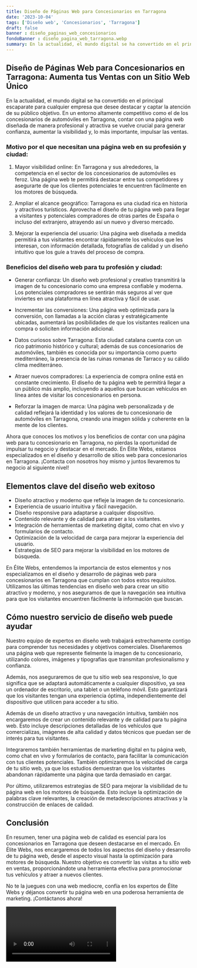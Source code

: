 ```yaml
---
title: Diseño de Páginas Web para Concesionarios en Tarragona
date: '2023-10-04'
tags: ['Diseño web', 'Concesionarios', 'Tarragona']
draft: false
banner : diseño_paginas_web_concesionarios
fondoBanner : diseño_pagina_web_tarragona.webp
summary: En la actualidad, el mundo digital se ha convertido en el principal escaparate para cualquier empresa que desee destacar y captar la atención de su público objetivo. En un entorno altamente competitivo como el de los concesionarios de automóviles en Tarragona, contar con una página web diseñada de manera profesional y atractiva se vuelve crucial para generar confianza, aumentar la visibilidad y, lo más importante, impulsar las ventas.
---
```


## Diseño de Páginas Web para Concesionarios en Tarragona: Aumenta tus Ventas con un Sitio Web Único

En la actualidad, el mundo digital se ha convertido en el principal escaparate para cualquier empresa que desee destacar y captar la atención de su público objetivo. En un entorno altamente competitivo como el de los concesionarios de automóviles en Tarragona, contar con una página web diseñada de manera profesional y atractiva se vuelve crucial para generar confianza, aumentar la visibilidad y, lo más importante, impulsar las ventas.

### Motivo por el que necesitan una página web en su profesión y ciudad:

1. Mayor visibilidad online: En Tarragona y sus alrededores, la competencia en el sector de los concesionarios de automóviles es feroz. Una página web te permitirá destacar entre tus competidores y asegurarte de que los clientes potenciales te encuentren fácilmente en los motores de búsqueda.

2. Ampliar el alcance geográfico: Tarragona es una ciudad rica en historia y atractivos turísticos. Aprovecha el diseño de tu página web para llegar a visitantes y potenciales compradores de otras partes de España o incluso del extranjero, atrayendo así un nuevo y diverso mercado.

3. Mejorar la experiencia del usuario: Una página web diseñada a medida permitirá a tus visitantes encontrar rápidamente los vehículos que les interesan, con información detallada, fotografías de calidad y un diseño intuitivo que los guíe a través del proceso de compra.

### Beneficios del diseño web para tu profesión y ciudad:

- Generar confianza: Un diseño web profesional y creativo transmitirá la imagen de tu concesionario como una empresa confiable y moderna. Los potenciales compradores se sentirán más seguros al ver que inviertes en una plataforma en línea atractiva y fácil de usar.

- Incrementar las conversiones: Una página web optimizada para la conversión, con llamadas a la acción claras y estratégicamente ubicadas, aumentará las posibilidades de que los visitantes realicen una compra o soliciten información adicional.

- Datos curiosos sobre Tarragona: Esta ciudad catalana cuenta con un rico patrimonio histórico y cultural; además de sus concesionarios de automóviles, también es conocida por su importancia como puerto mediterráneo, la presencia de las ruinas romanas de Tarraco y su cálido clima mediterráneo.

- Atraer nuevos compradores: La experiencia de compra online está en constante crecimiento. El diseño de tu página web te permitirá llegar a un público más amplio, incluyendo a aquellos que buscan vehículos en línea antes de visitar los concesionarios en persona.

- Reforzar la imagen de marca: Una página web personalizada y de calidad reflejará la identidad y los valores de tu concesionario de automóviles en Tarragona, creando una imagen sólida y coherente en la mente de los clientes.

Ahora que conoces los motivos y los beneficios de contar con una página web para tu concesionario en Tarragona, no pierdas la oportunidad de impulsar tu negocio y destacar en el mercado. En Élite Webs, estamos especializados en el diseño y desarrollo de sitios web para concesionarios en Tarragona. ¡Contacta con nosotros hoy mismo y juntos llevaremos tu negocio al siguiente nivel!

<GifSeo />

<Cta />

## Elementos clave del diseño web exitoso

- Diseño atractivo y moderno que refleje la imagen de tu concesionario.
- Experiencia de usuario intuitiva y fácil navegación.
- Diseño responsive para adaptarse a cualquier dispositivo.
- Contenido relevante y de calidad para atraer a los visitantes.
- Integración de herramientas de marketing digital, como chat en vivo y formularios de contacto.
- Optimización de la velocidad de carga para mejorar la experiencia del usuario.
- Estrategias de SEO para mejorar la visibilidad en los motores de búsqueda.

En Élite Webs, entendemos la importancia de estos elementos y nos especializamos en el diseño y desarrollo de páginas web para concesionarios en Tarragona que cumplan con todos estos requisitos. Utilizamos las últimas tendencias en diseño web para crear un sitio atractivo y moderno, y nos aseguramos de que la navegación sea intuitiva para que los visitantes encuentren fácilmente la información que buscan.

## Cómo nuestro servicio de diseño web puede ayudar

Nuestro equipo de expertos en diseño web trabajará estrechamente contigo para comprender tus necesidades y objetivos comerciales. Diseñaremos una página web que represente fielmente la imagen de tu concesionario, utilizando colores, imágenes y tipografías que transmitan profesionalismo y confianza.

Además, nos aseguraremos de que tu sitio web sea responsive, lo que significa que se adaptará automáticamente a cualquier dispositivo, ya sea un ordenador de escritorio, una tablet o un teléfono móvil. Esto garantizará que los visitantes tengan una experiencia óptima, independientemente del dispositivo que utilicen para acceder a tu sitio.

Además de un diseño atractivo y una navegación intuitiva, también nos encargaremos de crear un contenido relevante y de calidad para tu página web. Esto incluye descripciones detalladas de los vehículos que comercializas, imágenes de alta calidad y datos técnicos que puedan ser de interés para tus visitantes.

Integraremos también herramientas de marketing digital en tu página web, como chat en vivo y formularios de contacto, para facilitar la comunicación con tus clientes potenciales. También optimizaremos la velocidad de carga de tu sitio web, ya que los estudios demuestran que los visitantes abandonan rápidamente una página que tarda demasiado en cargar.

Por último, utilizaremos estrategias de SEO para mejorar la visibilidad de tu página web en los motores de búsqueda. Esto incluye la optimización de palabras clave relevantes, la creación de metadescripciones atractivas y la construcción de enlaces de calidad.

## Conclusión

En resumen, tener una página web de calidad es esencial para los concesionarios en Tarragona que deseen destacarse en el mercado. En Élite Webs, nos encargaremos de todos los aspectos del diseño y desarrollo de tu página web, desde el aspecto visual hasta la optimización para motores de búsqueda. Nuestro objetivo es convertir las visitas a tu sitio web en ventas, proporcionándote una herramienta efectiva para promocionar tus vehículos y atraer a nuevos clientes.

No te la juegues con una web mediocre, confía en los expertos de Élite Webs y déjanos convertir tu página web en una poderosa herramienta de marketing. ¡Contáctanos ahora!

<Video />

<CtaBot job='Concesionarios' city='Tarragona'/>

<Gmaps query='Tarragona+españa+maps' />